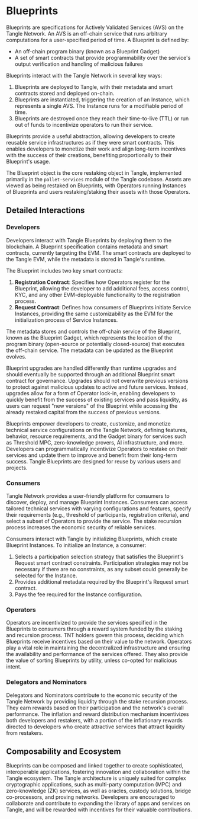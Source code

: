 # Blueprints

Blueprints are specifications for Actively Validated Services (AVS) on the Tangle Network. An AVS is an off-chain service that runs arbitrary computations for a user-specified period of time. A Blueprint is defined by:

- An off-chain program binary (known as a Blueprint Gadget)
- A set of smart contracts that provide programmability over the service's output verification and handling of malicious failures

Blueprints interact with the Tangle Network in several key ways:

1. Blueprints are deployed to Tangle, with their metadata and smart contracts stored and deployed on-chain.
2. Blueprints are instantiated, triggering the creation of an Instance, which represents a single AVS. The Instance runs for a modifiable period of time.
3. Blueprints are destroyed once they reach their time-to-live (TTL) or run out of funds to incentivize operators to run their service.

Blueprints provide a useful abstraction, allowing developers to create reusable service infrastructures as if they were smart contracts. This enables developers to monetize their work and align long-term incentives with the success of their creations, benefiting proportionally to their Blueprint's usage.

The Blueprint object is the core restaking object in Tangle, implemented primarily in the `pallet-services` module of the Tangle codebase. Assets are viewed as being restaked on Blueprints, with Operators running Instances of Blueprints and users restaking/staking their assets with those Operators.

## Detailed Interactions

### Developers

Developers interact with Tangle Blueprints by deploying them to the blockchain. A Blueprint specification contains metadata and smart contracts, currently targeting the EVM. The smart contracts are deployed to the Tangle EVM, while the metadata is stored in Tangle's runtime.

The Blueprint includes two key smart contracts:

1. **Registration Contract**: Specifies how Operators register for the Blueprint, allowing the developer to add additional fees, access control, KYC, and any other EVM-deployable functionality to the registration process.
2. **Request Contract**: Defines how consumers of Blueprints initiate Service Instances, providing the same customizability as the EVM for the initialization process of Service Instances.

The metadata stores and controls the off-chain service of the Blueprint, known as the Blueprint Gadget, which represents the location of the program binary (open-source or potentially closed-source) that executes the off-chain service. The metadata can be updated as the Blueprint evolves.

Blueprint upgrades are handled differently than runtime upgrades and should eventually be supported through an additional Blueprint smart contract for governance. Upgrades should not overwrite previous versions to protect against malicious updates to active and future services. Instead, upgrades allow for a form of Operator lock-in, enabling developers to quickly benefit from the success of existing services and pass liquidity, as users can request "new versions" of the Blueprint while accessing the already restaked capital from the success of previous versions.

Blueprints empower developers to create, customize, and monetize technical service configurations on the Tangle Network, defining features, behavior, resource requirements, and the Gadget binary for services such as Threshold MPC, zero-knowledge provers, AI infrastructure, and more. Developers can programmatically incentivize Operators to restake on their services and update them to improve and benefit from their long-term success. Tangle Blueprints are designed for reuse by various users and projects.

### Consumers

Tangle Network provides a user-friendly platform for consumers to discover, deploy, and manage Blueprint Instances. Consumers can access tailored technical services with varying configurations and features, specify their requirements (e.g., threshold of participants, registration criteria), and select a subset of Operators to provide the service. The stake recursion process increases the economic security of reliable services.

Consumers interact with Tangle by initializing Blueprints, which create Blueprint Instances. To initialize an Instance, a consumer:

1. Selects a participation selection strategy that satisfies the Blueprint's Request smart contract constraints. Participation strategies may not be necessary if there are no constraints, as any subset could generally be selected for the Instance.
2. Provides additional metadata required by the Blueprint's Request smart contract.
3. Pays the fee required for the Instance configuration.

### Operators

Operators are incentivized to provide the services specified in the Blueprints to consumers through a reward system funded by the staking and recursion process. TNT holders govern this process, deciding which Blueprints receive incentives based on their value to the network. Operators play a vital role in maintaining the decentralized infrastructure and ensuring the availability and performance of the services offered. They also provide the value of sorting Blueprints by utility, unless co-opted for malicious intent.

### Delegators and Nominators

Delegators and Nominators contribute to the economic security of the Tangle Network by providing liquidity through the stake recursion process. They earn rewards based on their participation and the network's overall performance. The inflation and reward distribution mechanism incentivizes both developers and restakers, with a portion of the inflationary rewards directed to developers who create attractive services that attract liquidity from restakers.

## Composability and Ecosystem

Blueprints can be composed and linked together to create sophisticated, interoperable applications, fostering innovation and collaboration within the Tangle ecosystem. The Tangle architecture is uniquely suited for complex cryptographic applications, such as multi-party computation (MPC) and zero-knowledge (ZK) services, as well as oracles, custody solutions, bridge co-processors, and proving networks. Developers are encouraged to collaborate and contribute to expanding the library of apps and services on Tangle, and will be rewarded with incentives for their valuable contributions.
